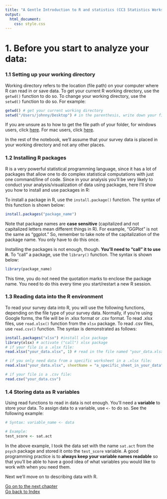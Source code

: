```yaml
---
title: "A Gentle Introduction to R and statistics (CC3 Statistics Workshop)"
output:
  html_document:
    css: style.css
---
```


# 1. Before you start to analyze your data: 
### 1.1 Setting up your working directory
Working directory refers to the location (file path) on your computer where R can read in or save data. To get your current R working directory, use the `getwd()` function to do so. To change your working directory, use the `setwd()` function to do so. For example: 
```r
getwd() # get your current working directory
setwd("/Users/johnny/Desktop") # in the parenthesis, write down your file path, with double quotation marks surrounding it
```
If you are unsure as to how to get the file path of your folder, for windows users, click [here](https://www.laptopmag.com/articles/show-full-folder-path-file-explorer). For mac users, click [here](https://macpaw.com/how-to/get-file-path-mac). 

In the rest of the notebook, we'll assume that your survey data is placed in your working directory and not any other places. 

### 1.2 Installing R packages
R is a very powerful statistical programming language, since it has a lot of packages that allow one to do complex statistical computations with just one command/line of code. Since in your analysis you'll be very likely to conduct your analysis/visualization of data using packages, here I'll show you how to install and use packages in R: 

To install a package in R, use the `install.package()` function. The syntax of this function is shown below:
```r
install.packages("package_name")
```
Note that package names are <b>case sensitive</b> (capitalized and not capitalized letters mean different things in R). For example, "GGPlot" is not the same as "ggplot." So, remember to take note of the capitalization of the package name. You only have to do this once.

Installing the packages is not enough, though. <b>You'll need to "call" it to use it.</b> To "call" a package, use the `library()` function. The syntax is shown below: 
``` r
library(package_name)
```
This time, you do not need the quotation marks to enclose the package name. You need to do this every time you start/restart a new R session.


### 1.3 Reading data into the R environment
To read your survey data into R, you will use the following functions, depending on the file type of your survey data. Normally, if you're using Google forms, the file will be in .xlsx format or .csv format. To read .xlsx files, use `read.xlsx()` function from the `xlsx` package. To read .csv files, use `read.csv()` function. The syntax is demonstrated as follows:
```r
install.packages("xlsx") #install xlsx package
library(xlsx) # activate ("call") xlsx package 
# if your file is a .xlsx file: 
read.xlsx("your_data.xlsx", 1) # read in the file named "your_data.xlsx". The first row is your variable name

# if you only need data from a specific worksheet in a .xlsx file: 
read.xlsx("your_data.xlsx", sheetName = "a_specific_sheet_in_your_data") 

# if your file is a .csv file:
read.csv("your_data.csv")
```

### 1.4 Storing data as R variables 
Using read functions to read in data is not enough. You'll need a <strong>variable</strong> to store your data. To assign data to a variable, use `<-` to do so. See the following example: 
``` r
# Syntax: variable_name <- data

# Example: 
test_score <- sat.act
```
In the above example, I took the data set with the name `sat.act` from the `psych` package and stored it onto the `test_score` variable. A good programming practice is to <strong>always keep your variable names readable</strong> so that you'll be able to have a good idea of what variables you would like to work with when you need them. 

Next we'll move on to describing data with R. 

[Go on to the next chapter](https://ludougan123234.github.io/Chapter_2.html) <br>
[Go back to Index](https://ludougan123234.github.io/Index.html)

